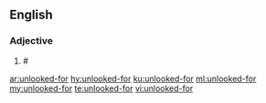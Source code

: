 ==English==

===Adjective===
{{en-adj}}

# # {{alternative form of|unlooked for|lang=en}}

[[ar:unlooked-for]]
[[hy:unlooked-for]]
[[ku:unlooked-for]]
[[ml:unlooked-for]]
[[my:unlooked-for]]
[[te:unlooked-for]]
[[vi:unlooked-for]]